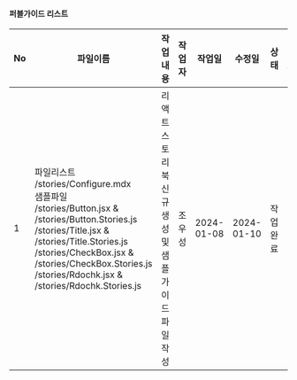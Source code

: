 

<Meta title="dndMobile Publish Guide" />

<div className="sb-container">
  <div className="wrap">
    <h4>퍼블가이드 리스트</h4>
    <table>
      <colgroup>
        <col width="5%"></col>
        <col width="*%"></col>
        <col width="*%"></col>
        <col width="10%"></col>
        <col width="13%"></col>
        <col width="13%"></col>
        <col width="13%"></col>
        <col width="8%"></col>
      </colgroup>
      <thead>
        <tr>
          <th>No</th>
          <th>파일이름</th>
          <th>작업내용</th>
          <th>작업자</th>
          <th>작업일</th>
          <th>수정일</th>
          <th>상태</th>
          <th>비고</th>
        </tr>
      </thead>
      <tbody>
        <tr>
          <td>1</td>
          <td>
              파일리스트 <br/> /stories/Configure.mdx <br/>
              샘플파일 <br/> /stories/Button.jsx & /stories/Button.Stories.js <br/>
              /stories/Title.jsx & /stories/Title.Stories.js <br/>
              /stories/CheckBox.jsx & /stories/CheckBox.Stories.js <br/> 
              /stories/Rdochk.jsx & /stories/Rdochk.Stories.js <br/> 
          </td>
          <td>리액트 스토리북 신규 생성 및 샘플 가이드 파일 작성</td>
          <td>조우성</td>
          <td>2024-01-08</td>
          <td>2024-01-10</td>
          <td>작업완료</td>
          <td></td>
        </tr>
      </tbody>
    </table>
  </div>
</div>
